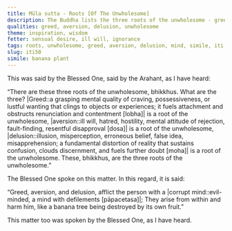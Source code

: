 ```yaml
---
title: Mūla sutta - Roots [Of The Unwholesome]
description: The Buddha lists the three roots of the unwholesome - greed, aversion, and delusion, and explain their effect on the mind with a simile.
qualities: greed, aversion, delusion, unwholesome
theme: inspiration, wisdom
fetter: sensual desire, ill will, ignorance
tags: roots, unwholesome, greed, aversion, delusion, mind, simile, iti
slug: iti50
simile: banana plant
---
```


This was said by the Blessed One, said by the Arahant, as I have heard:

“There are these three roots of the unwholesome, bhikkhus. What are the three? |Greed::a grasping mental quality of craving, possessiveness, or lustful wanting that clings to objects or experiences; it fuels attachment and obstructs renunciation and contentment [lobha]| is a root of the unwholesome, |aversion::ill will, hatred, hostility, mental attitude of rejection, fault-finding, resentful disapproval [dosa]| is a root of the unwholesome, |delusion::illusion, misperception, erroneous belief, false idea, misapprehension; a fundamental distortion of reality that sustains confusion, clouds discernment, and fuels further doubt [moha]| is a root of the unwholesome. These, bhikkhus, are the three roots of the unwholesome.”

The Blessed One spoke on this matter. In this regard, it is said:

“Greed, aversion, and delusion,
afflict the person with a |corrupt mind::evil-minded, a mind with defilements [pāpacetasa]|;
They arise from within and harm him,
like a banana tree being destroyed by its own fruit.”

This matter too was spoken by the Blessed One, as I have heard.